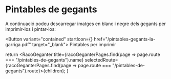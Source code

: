 
# Pintables de gegants

A continuació podeu descarregar imatges en blanc i negre dels gegants per imprimir-los i pintar-los:

<Button variant="contained" startIcon={<Download />} href="/pintables-gegants-la-garriga.pdf" target="_blank">
  Pintables per imprimir
</Button>

  return <RacoGeganter
    title={racoGeganterPages.find(page => page.route === "/pintables-de-gegants").name}
    selectedRoute={racoGeganterPages.find(page => page.route === "/pintables-de-gegants").route}>{children}</RacoGeganter>;
}
